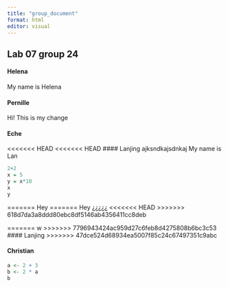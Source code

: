```yaml
---
title: "group_document"
format: html
editor: visual
---
```


## Lab 07 group 24

#### Helena

My name is Helena

#### Pernille

Hi! This is my change

#### Eche

<<<<<<< HEAD
<<<<<<< HEAD
#### Lanjing
ajksndkajsdnkaj
My name is Lan

```r
2+2
x = 5
y = x*10
x
y
```
=======
Hey
=======
Hey ¿¿¿¿¿
<<<<<<< HEAD
>>>>>>> 618d7da3a8ddd80ebc8df5146ab4356411cc8deb

=======
w
>>>>>>> 7796943424ac959d27c6feb8d4275808b6bc3c53
#### Lanjing
>>>>>>> 47dce524d68934ea5007f85c24c67497351c9abc

#### Christian

```r
a <- 2 + 3
b <- 2 * a
b
```
